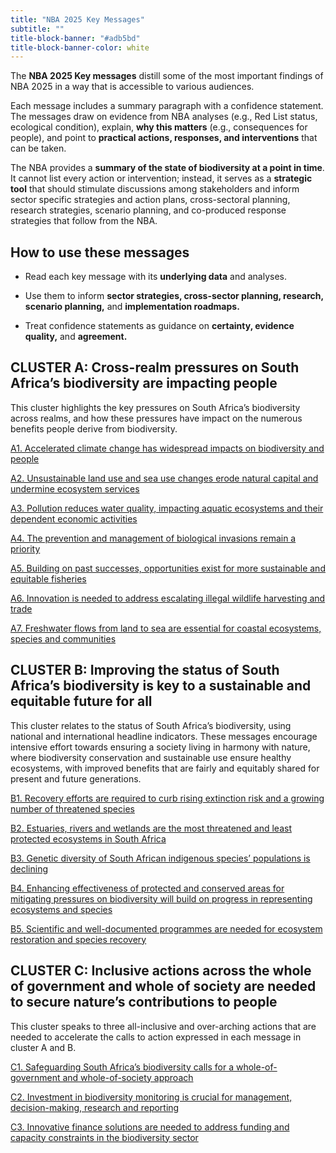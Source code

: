 ```yaml
---
title: "NBA 2025 Key Messages"
subtitle: ""
title-block-banner: "#adb5bd"
title-block-banner-color: white
---
```


The **NBA 2025 Key messages** distill some of the most important findings of NBA 2025 in a way that is accessible to various audiences.

Each message includes a summary paragraph with a confidence statement. The messages draw on evidence from NBA analyses (e.g., Red List status, ecological condition), explain, **why this matters** (e.g., consequences for people), and point to **practical actions, responses, and interventions** that can be taken.

The NBA provides a **summary of the state of biodiversity at a point in time**. It cannot list every action or intervention; instead, it serves as a **strategic tool** that should stimulate discussions among stakeholders and inform sector specific strategies and action plans, cross-sectoral planning, research strategies, scenario planning, and co-produced response strategies that follow from the NBA.

## How to use these messages

-   Read each key message with its **underlying data** and analyses.

-   Use them to inform **sector strategies, cross-sector planning, research, scenario planning,** and **implementation roadmaps.**

-   Treat confidence statements as guidance on **certainty, evidence quality,** and **agreement.**

## CLUSTER A: Cross-realm pressures on South Africa's biodiversity are impacting people

This cluster highlights the key pressures on South Africa's biodiversity across realms, and how these pressures have impact on the numerous benefits people derive from biodiversity.

[A1. Accelerated climate change has widespread impacts on biodiversity and people](kma1.qmd)

[A2. Unsustainable land use and sea use changes erode natural capital and undermine ecosystem services](kma2.qmd)

[A3. Pollution reduces water quality, impacting aquatic ecosystems and their dependent economic activities](kma3.qmd)

[A4. The prevention and management of biological invasions remain a priority](kma4.qmd)

[A5. Building on past successes, opportunities exist for more sustainable and equitable fisheries](kma5.qmd)

[A6. Innovation is needed to address escalating illegal wildlife harvesting and trade](kma6.qmd)

[A7. Freshwater flows from land to sea are essential for coastal ecosystems, species and communities](kma7.qmd)

## CLUSTER B: Improving the status of South Africa's biodiversity is key to a sustainable and equitable future for all

This cluster relates to the status of South Africa's biodiversity, using national and international headline indicators. These messages encourage intensive effort towards ensuring a society living in harmony with nature, where biodiversity conservation and sustainable use ensure healthy ecosystems, with improved benefits that are fairly and equitably shared for present and future generations.

[B1. Recovery efforts are required to curb rising extinction risk and a growing number of threatened species](kmb1.qmd)

[B2. Estuaries, rivers and wetlands are the most threatened and least protected ecosystems in South Africa](kmb2.qmd)

[B3. Genetic diversity of South African indigenous species' populations is declining](kmb3.qmd)

[B4. Enhancing effectiveness of protected and conserved areas for mitigating pressures on biodiversity will build on progress in representing ecosystems and species](kmb4.qmd)

[B5. Scientific and well-documented programmes are needed for ecosystem restoration and species recovery](kmb5.qmd)

## CLUSTER C: Inclusive actions across the whole of government and whole of society are needed to secure nature's contributions to people

This cluster speaks to three all-inclusive and over-arching actions that are needed to accelerate the calls to action expressed in each message in cluster A and B.

[C1. Safeguarding South Africa's biodiversity calls for a whole-of-government and whole-of-society approach](kmc1.qmd)

[C2. Investment in biodiversity monitoring is crucial for management, decision-making, research and reporting](kmc2.qmd)

[C3. Innovative finance solutions are needed to address funding and capacity constraints in the biodiversity sector](kmc3.qmd)
